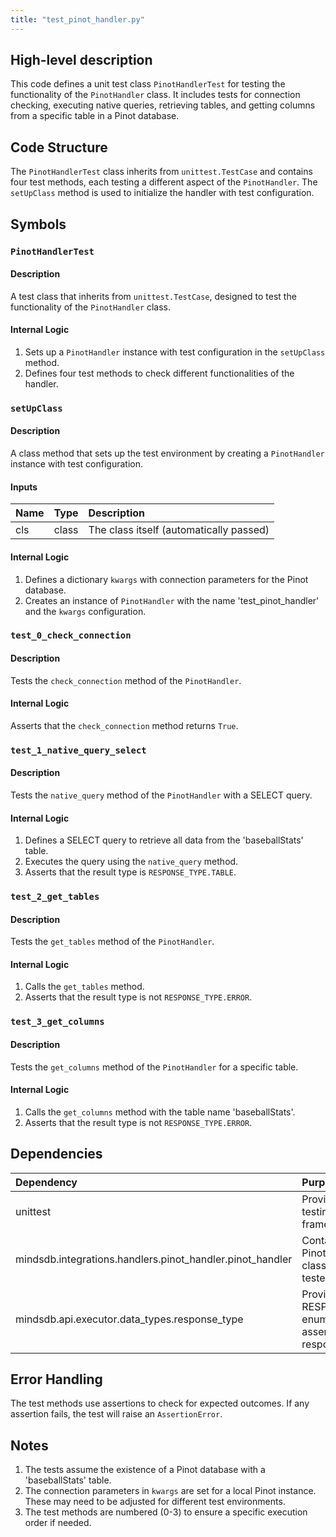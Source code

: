 ```yaml
---
title: "test_pinot_handler.py"
---
```


## High-level description
This code defines a unit test class `PinotHandlerTest` for testing the functionality of the `PinotHandler` class. It includes tests for connection checking, executing native queries, retrieving tables, and getting columns from a specific table in a Pinot database.

## Code Structure
The `PinotHandlerTest` class inherits from `unittest.TestCase` and contains four test methods, each testing a different aspect of the `PinotHandler`. The `setUpClass` method is used to initialize the handler with test configuration.

## Symbols

### `PinotHandlerTest`
#### Description
A test class that inherits from `unittest.TestCase`, designed to test the functionality of the `PinotHandler` class.

#### Internal Logic
1. Sets up a `PinotHandler` instance with test configuration in the `setUpClass` method.
2. Defines four test methods to check different functionalities of the handler.

### `setUpClass`
#### Description
A class method that sets up the test environment by creating a `PinotHandler` instance with test configuration.

#### Inputs
| Name | Type | Description |
|:-----|:-----|:------------|
| cls | class | The class itself (automatically passed) |

#### Internal Logic
1. Defines a dictionary `kwargs` with connection parameters for the Pinot database.
2. Creates an instance of `PinotHandler` with the name 'test_pinot_handler' and the `kwargs` configuration.

### `test_0_check_connection`
#### Description
Tests the `check_connection` method of the `PinotHandler`.

#### Internal Logic
Asserts that the `check_connection` method returns `True`.

### `test_1_native_query_select`
#### Description
Tests the `native_query` method of the `PinotHandler` with a SELECT query.

#### Internal Logic
1. Defines a SELECT query to retrieve all data from the 'baseballStats' table.
2. Executes the query using the `native_query` method.
3. Asserts that the result type is `RESPONSE_TYPE.TABLE`.

### `test_2_get_tables`
#### Description
Tests the `get_tables` method of the `PinotHandler`.

#### Internal Logic
1. Calls the `get_tables` method.
2. Asserts that the result type is not `RESPONSE_TYPE.ERROR`.

### `test_3_get_columns`
#### Description
Tests the `get_columns` method of the `PinotHandler` for a specific table.

#### Internal Logic
1. Calls the `get_columns` method with the table name 'baseballStats'.
2. Asserts that the result type is not `RESPONSE_TYPE.ERROR`.

## Dependencies
| Dependency | Purpose |
|:-----------|:--------|
| unittest | Provides the testing framework |
| mindsdb.integrations.handlers.pinot_handler.pinot_handler | Contains the PinotHandler class being tested |
| mindsdb.api.executor.data_types.response_type | Provides the RESPONSE_TYPE enum for asserting response types |

## Error Handling
The test methods use assertions to check for expected outcomes. If any assertion fails, the test will raise an `AssertionError`.

## Notes
1. The tests assume the existence of a Pinot database with a 'baseballStats' table.
2. The connection parameters in `kwargs` are set for a local Pinot instance. These may need to be adjusted for different test environments.
3. The test methods are numbered (0-3) to ensure a specific execution order if needed.